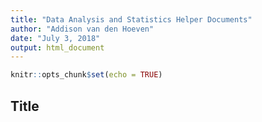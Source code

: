 ```yaml
---
title: "Data Analysis and Statistics Helper Documents"
author: "Addison van den Hoeven"
date: "July 3, 2018"
output: html_document
---
```


```r
knitr::opts_chunk$set(echo = TRUE)
```

## Title



```r

```



```r

```
